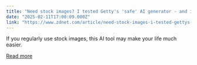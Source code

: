 ```yaml
---
title: "Need stock images? I tested Getty's 'safe' AI generator - and it's good (with caveats)"
date: "2025-02-11T17:00:09.000Z"
link: "https://www.zdnet.com/article/need-stock-images-i-tested-gettys-safe-ai-generator-and-its-good-with-caveats/"
---
```


If you regularly use stock images, this AI tool may make your life much easier.

[Read more](https://www.zdnet.com/article/need-stock-images-i-tested-gettys-safe-ai-generator-and-its-good-with-caveats/)
